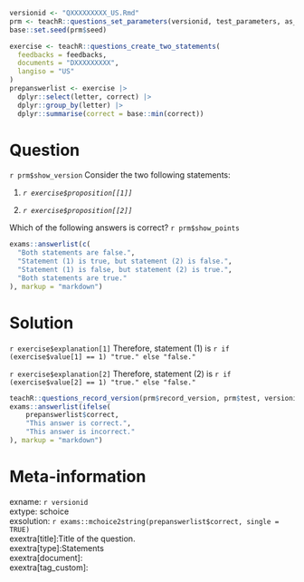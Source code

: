 ```r
versionid <- "QXXXXXXXXX_US.Rmd"
prm <- teachR::questions_set_parameters(versionid, test_parameters, as_latex, record_version)
base::set.seed(prm$seed)

exercise <- teachR::questions_create_two_statements(
  feedbacks = feedbacks,
  documents = "DXXXXXXXXX",
  langiso = "US"
)
prepanswerlist <- exercise |>
  dplyr::select(letter, correct) |>
  dplyr::group_by(letter) |>
  dplyr::summarise(correct = base::min(correct))
```



Question
========
`r prm$show_version` Consider the two following statements:  

(1) *`r exercise$proposition[[1]]`*  

(2) *`r exercise$proposition[[2]]`*  

Which of the following answers is correct? `r prm$show_points`

```r
exams::answerlist(c(
  "Both statements are false.",
  "Statement (1) is true, but statement (2) is false.",
  "Statement (1) is false, but statement (2) is true.",
  "Both statements are true."
), markup = "markdown")
```



Solution
========

`r exercise$explanation[1]` Therefore, statement (1) is `r if (exercise$value[1] == 1) "true." else "false."`  

`r exercise$explanation[2]` Therefore, statement (2) is `r if (exercise$value[2] == 1) "true." else "false."`

```r
teachR::questions_record_version(prm$record_version, prm$test, versionid, exercise)
exams::answerlist(ifelse(
    prepanswerlist$correct,
    "This answer is correct.",
    "This answer is incorrect."
), markup = "markdown")
```



Meta-information
================
exname: `r versionid`  
extype: schoice  
exsolution: `r exams::mchoice2string(prepanswerlist$correct, single = TRUE)`  
exextra[title]:Title of the question.  
exextra[type]:Statements  
exextra[document]:  
exextra[tag_custom]:  
